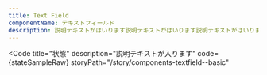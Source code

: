 ```yaml
---
title: Text Field
componentName: テキストフィールド
description: 説明テキストがはいります説明テキストがはいります説明テキストがはいります説明テキストがはいります説明テキストがはいります説明テキストがはいります説明テキストがはいります説明テキストがはいります
---
```



<Code
  title="状態"
  description="説明テキストが入ります"
  code={stateSampleRaw}
  storyPath="/story/components-textfield--basic"
>
  <StateSample client:load />
</Code>
